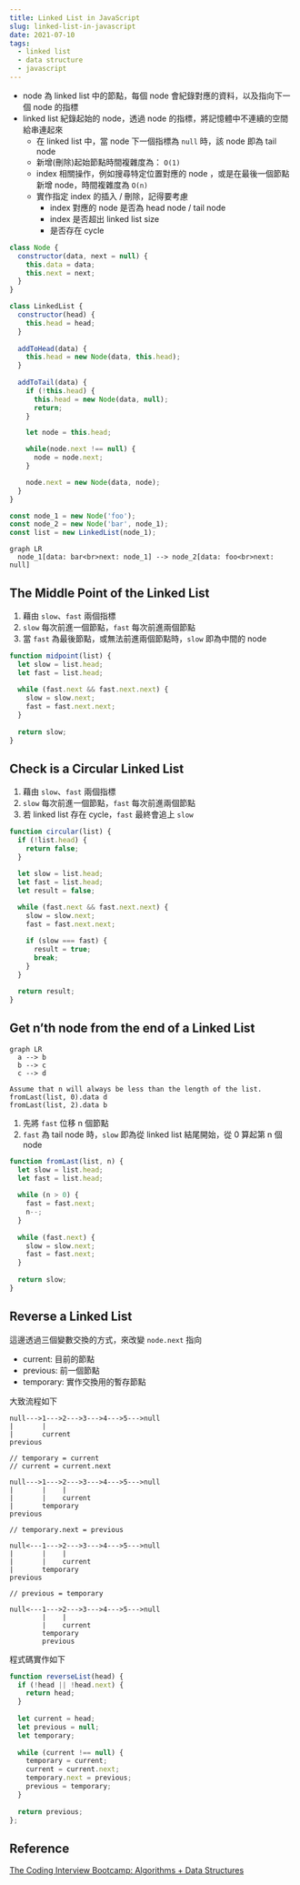 ```yaml
---
title: Linked List in JavaScript
slug: linked-list-in-javascript
date: 2021-07-10
tags:
  - linked list
  - data structure
  - javascript
---
```


- node 為 linked list 中的節點，每個 node 會紀錄對應的資料，以及指向下一個 node 的指標
- linked list 紀錄起始的 node，透過 node 的指標，將記憶體中不連續的空間給串連起來
  - 在 linked list 中，當 node 下一個指標為 `null` 時，該 node 即為 tail node
  - 新增(刪除)起始節點時間複雜度為： `O(1)`
  - index 相關操作，例如搜尋特定位置對應的 node ，或是在最後一個節點新增 node，時間複雜度為 `O(n)`
  - 實作指定 index 的插入 / 刪除，記得要考慮
    - index 對應的 node 是否為 head node / tail node
    - index 是否超出 linked list size
    - 是否存在 cycle

```js
class Node {
  constructor(data, next = null) {
    this.data = data;
    this.next = next;
  }
}

class LinkedList {
  constructor(head) {
    this.head = head;
  }
  
  addToHead(data) {
    this.head = new Node(data, this.head);
  }
  
  addToTail(data) {
    if (!this.head) {
      this.head = new Node(data, null);
      return;
    }

    let node = this.head;

    while(node.next !== null) {
      node = node.next;
    }

    node.next = new Node(data, node);
  }
}

const node_1 = new Node('foo');
const node_2 = new Node('bar', node_1);
const list = new LinkedList(node_1);
```

```mermaid
graph LR
  node_1[data: bar<br>next: node_1] --> node_2[data: foo<br>next: null]
```

## The Middle Point of the Linked List

1. 藉由 `slow`、`fast` 兩個指標
1. `slow` 每次前進一個節點，`fast` 每次前進兩個節點
1. 當 `fast` 為最後節點，或無法前進兩個節點時，`slow` 即為中間的 node 

```js
function midpoint(list) {
  let slow = list.head;
  let fast = list.head;
  
  while (fast.next && fast.next.next) {
    slow = slow.next;
    fast = fast.next.next;
  }
  
  return slow;
}
```

## Check is a Circular Linked List

1. 藉由 `slow`、`fast` 兩個指標
1. `slow` 每次前進一個節點，`fast` 每次前進兩個節點
1. 若 linked list 存在 cycle，`fast` 最終會追上 `slow`

```js
function circular(list) {
  if (!list.head) {
    return false;
  }

  let slow = list.head;
  let fast = list.head;
  let result = false;
  
  while (fast.next && fast.next.next) {
    slow = slow.next;
    fast = fast.next.next;

    if (slow === fast) {
      result = true;
      break;
    }
  }
  
  return result;
}
```

## Get n’th node from the end of a Linked List

```mermaid
graph LR
  a --> b
  b --> c
  c --> d
```

```
Assume that n will always be less than the length of the list.
fromLast(list, 0).data d
fromLast(list, 2).data b
```

1. 先將 `fast` 位移 n 個節點
1. `fast` 為 tail node 時，`slow` 即為從 linked list 結尾開始，從 0 算起第 n 個 node

```js
function fromLast(list, n) {
  let slow = list.head;
  let fast = list.head;
  
  while (n > 0) {
    fast = fast.next;
    n--;
  }
  
  while (fast.next) {
    slow = slow.next;
    fast = fast.next;
  }
  
  return slow;
}
```

## Reverse a Linked List

這邊透過三個變數交換的方式，來改變 `node.next` 指向

- current: 目前的節點
- previous: 前一個節點
- temporary: 實作交換用的暫存節點

大致流程如下

```
null--->1--->2--->3--->4--->5--->null
|       |
|       current
previous

// temporary = current
// current = current.next

null--->1--->2--->3--->4--->5--->null
|       |    |
|       |    current
|       temporary
previous

// temporary.next = previous

null<---1--->2--->3--->4--->5--->null
|       |    |
|       |    current    
|       temporary       
previous 

// previous = temporary

null<---1--->2--->3--->4--->5--->null
        |    |
        |    current
        temporary
        previous
```

程式碼實作如下

```js
function reverseList(head) {
  if (!head || !head.next) {
    return head;
  }
  
  let current = head;
  let previous = null;
  let temporary;
  
  while (current !== null) {
    temporary = current;
    current = current.next;
    temporary.next = previous;
    previous = temporary;
  }
  
  return previous;
};
```

## Reference

[The Coding Interview Bootcamp: Algorithms + Data Structures](https://www.udemy.com/course/coding-interview-bootcamp-algorithms-and-data-structure/)
